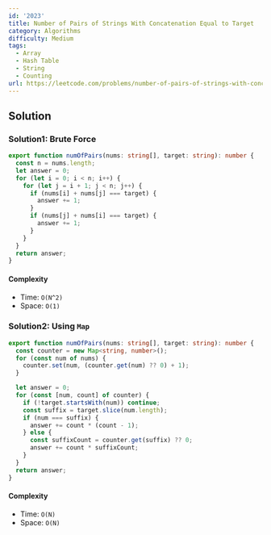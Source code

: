 ```yaml
---
id: '2023'
title: Number of Pairs of Strings With Concatenation Equal to Target
category: Algorithms
difficulty: Medium
tags:
  - Array
  - Hash Table
  - String
  - Counting
url: https://leetcode.com/problems/number-of-pairs-of-strings-with-concatenation-equal-to-target
---
```


## Solution

### Solution1: Brute Force

```typescript showLineNumbers
export function numOfPairs(nums: string[], target: string): number {
  const n = nums.length;
  let answer = 0;
  for (let i = 0; i < n; i++) {
    for (let j = i + 1; j < n; j++) {
      if (nums[i] + nums[j] === target) {
        answer += 1;
      }
      if (nums[j] + nums[i] === target) {
        answer += 1;
      }
    }
  }
  return answer;
}
```

#### Complexity

- Time: `O(N^2)`
- Space: `O(1)`

### Solution2: Using `Map`

```typescript showLineNumbers
export function numOfPairs(nums: string[], target: string): number {
  const counter = new Map<string, number>();
  for (const num of nums) {
    counter.set(num, (counter.get(num) ?? 0) + 1);
  }

  let answer = 0;
  for (const [num, count] of counter) {
    if (!target.startsWith(num)) continue;
    const suffix = target.slice(num.length);
    if (num === suffix) {
      answer += count * (count - 1);
    } else {
      const suffixCount = counter.get(suffix) ?? 0;
      answer += count * suffixCount;
    }
  }
  return answer;
}
```

#### Complexity

- Time: `O(N)`
- Space: `O(N)`

